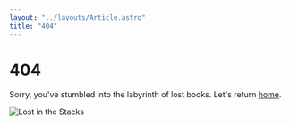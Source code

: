 ```yaml
---
layout: "../layouts/Article.astro"
title: "404"
---
```


# 404 

Sorry, you've stumbled into the labyrinth of lost books. Let's return [home](/).

![Lost in the Stacks](/img/404.png)

